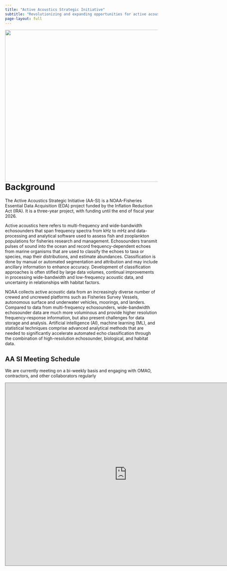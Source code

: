 ```yaml
---
title: "Active Acoustics Strategic Initiative"
subtitle: "Revolutionizing and expanding opportunities for active acoustic data in ecosystem-based fisheries science and management through a NOAA-wide program that advances analytical methods for multi-disciplinary data collected from innovative platforms"
page-layout: full
---
```


<img src="images/AA-SI_data-schematic_20250127.png" width="600" height="500" align="right"/>

# Background

The Active Acoustics Strategic Initiative (AA-SI) is a NOAA-Fisheries Essential Data Acquisition (EDA) project funded by the Inflation Reduction Act (IRA). It is a three-year project, with funding until the end of fiscal year 2026.

Active acoustics here refers to multi-frequency and wide-bandwidth echosounders that span frequency spectra from kHz to mHz and data-processing and analytical software used to assess fish and zooplankton populations for fisheries research and management. Echosounders transmit pulses of sound into the ocean and record frequency-dependent echoes from marine organisms that are used to classify the echoes to taxa or species, map their distributions, and estimate abundances. Classification is done by manual or automated segmentation and attribution and may include ancillary information to enhance accuracy. Development of classification approaches is often stifled by large data volumes, continual improvements in processing wide-bandwidth and low-frequency acoustic data, and uncertainty in relationships with habitat factors.

NOAA collects active acoustic data from an increasingly diverse number of crewed and uncrewed platforms such as Fisheries Survey Vessels, autonomous surface and underwater vehicles, moorings, and landers. Compared to data from multi-frequency echosounders, wide-bandwidth echosounder data are much more voluminous and provide higher resolution frequency-response information, but also present challenges for data storage and analysis. Artificial intelligence (AI), machine learning (ML), and statistical techniques comprise advanced analytical methods that are needed to significantly accelerate automated echo classification through the combination of high-resolution echosounder, biological, and habitat data.

## AA SI Meeting Schedule

We are currently meeting on a bi-weekly basis and engaging with OMAO, contractors, and other collaborators regularly

<iframe src="https://calendar.google.com/calendar/embed?height=600&amp;wkst=1&amp;ctz=Pacific%2FHonolulu&amp;showPrint=0&amp;src=bm9hYS5nb3ZfNjR2ZzdnN3IwMjhjZXZrNDZpdGhncTR2c29AZ3JvdXAuY2FsZW5kYXIuZ29vZ2xlLmNvbQ&amp;color=%23D81B60" style="border:solid 1px #777" width="800" height="600" frameborder="0" scrolling="no">

</iframe>
